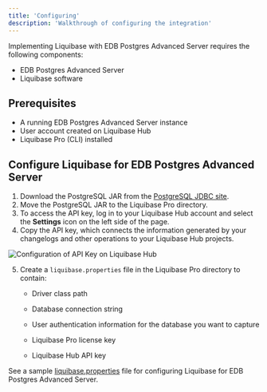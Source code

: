 ```yaml
---
title: 'Configuring'
description: 'Walkthrough of configuring the integration'
---
```


Implementing Liquibase with EDB Postgres Advanced Server requires the following components:

- EDB Postgres Advanced Server
- Liquibase software

## Prerequisites

- A running EDB Postgres Advanced Server instance
- User account created on Liquibase Hub
- Liquibase Pro (CLI) installed

## Configure Liquibase for EDB Postgres Advanced Server

1. Download the PostgreSQL JAR from the [PostgreSQL JDBC site](https://jdbc.postgresql.org).
2. Move the PostgreSQL JAR to the Liquibase Pro directory.
3. To access the API key, log in to your Liquibase Hub account and select the **Settings** icon on the left side of the page.
4. Copy the API key, which connects the information generated by your changelogs and other operations to your Liquibase Hub projects.

  ![Configuration of API Key on Liquibase Hub](Images/ConfigurationPrerequisites1.png)

5. Create a `liquibase.properties` file in the Liquibase Pro directory to contain:

   - Driver class path

   - Database connection string

   - User authentication information for the database you want to capture

   - Liquibase Pro license key

   - Liquibase Hub API key

See a sample [liquibase.properties](07-Appendix.mdx) file for configuring Liquibase for EDB Postgres Advanced Server.
